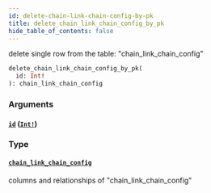 ```yaml
---
id: delete-chain-link-chain-config-by-pk
title: delete_chain_link_chain_config_by_pk
hide_table_of_contents: false
---
```


delete single row from the table: "chain_link_chain_config"

```graphql
delete_chain_link_chain_config_by_pk(
  id: Int!
): chain_link_chain_config
```

### Arguments

#### [`id`](#) ([`Int!`](../scalars/int))

### Type

#### [`chain_link_chain_config`](../objects/chain-link-chain-config)

columns and relationships of "chain_link_chain_config"
